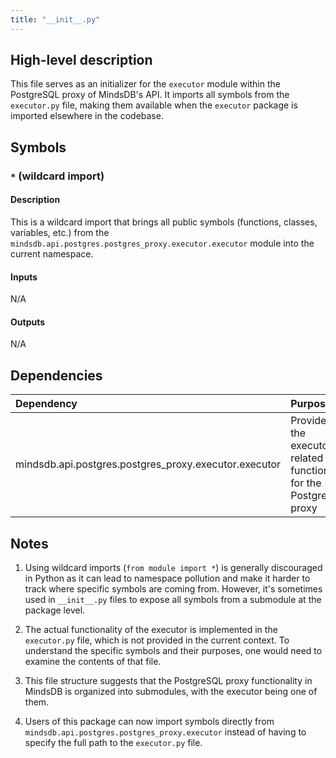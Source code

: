 ```yaml
---
title: "__init__.py"
---
```


## High-level description
This file serves as an initializer for the `executor` module within the PostgreSQL proxy of MindsDB's API. It imports all symbols from the `executor.py` file, making them available when the `executor` package is imported elsewhere in the codebase.

## Symbols
### `*` (wildcard import)
#### Description
This is a wildcard import that brings all public symbols (functions, classes, variables, etc.) from the `mindsdb.api.postgres.postgres_proxy.executor.executor` module into the current namespace.

#### Inputs
N/A

#### Outputs
N/A

## Dependencies
| Dependency | Purpose |
|:-----------|:--------|
| mindsdb.api.postgres.postgres_proxy.executor.executor | Provides all the executor-related functionality for the PostgreSQL proxy |

## Notes
1. Using wildcard imports (`from module import *`) is generally discouraged in Python as it can lead to namespace pollution and make it harder to track where specific symbols are coming from. However, it's sometimes used in `__init__.py` files to expose all symbols from a submodule at the package level.

2. The actual functionality of the executor is implemented in the `executor.py` file, which is not provided in the current context. To understand the specific symbols and their purposes, one would need to examine the contents of that file.

3. This file structure suggests that the PostgreSQL proxy functionality in MindsDB is organized into submodules, with the executor being one of them.

4. Users of this package can now import symbols directly from `mindsdb.api.postgres.postgres_proxy.executor` instead of having to specify the full path to the `executor.py` file.